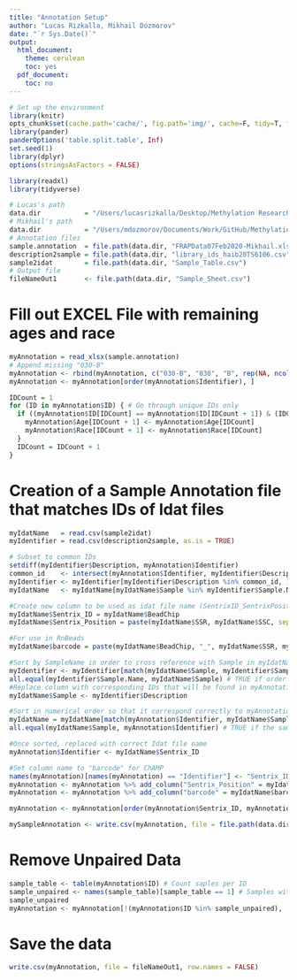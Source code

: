 ```yaml
---
title: "Annotation Setup"
author: "Lucas Rizkalla, Mikhail Dozmorov"
date: "`r Sys.Date()`"
output:
  html_document:
    theme: cerulean
    toc: yes
  pdf_document:
    toc: no
---
```


```r
# Set up the environment
library(knitr)
opts_chunk$set(cache.path='cache/', fig.path='img/', cache=F, tidy=T, fig.keep='high', echo=F, dpi=100, warnings=F, message=F, comment=NA, warning=F, results='as.is', fig.width = 10, fig.height = 6) #out.width=700, 
library(pander)
panderOptions('table.split.table', Inf)
set.seed(1)
library(dplyr)
options(stringsAsFactors = FALSE)
```

```r
library(readxl)
library(tidyverse)
```

```r
# Lucas's path
data.dir           = "/Users/lucasrizkalla/Desktop/Methylation Research-VCU/Methylation850K/data"
# Mikhail's path
data.dir           = "/Users/mdozmorov/Documents/Work/GitHub/Methylation850K/data"
# Annotation files
sample.annotation  = file.path(data.dir, "FRAPData07Feb2020-Mikhail.xlsx")
description2sample = file.path(data.dir, "library_ids_haib20TS6106.csv")
sample2idat        = file.path(data.dir, "Sample_Table.csv")
# Output file
fileNameOut1       <- file.path(data.dir, "Sample_Sheet.csv")
```

# Fill out EXCEL File with remaining ages and race 
```r
myAnnotation = read_xlsx(sample.annotation)
# Append missing "030-B"
myAnnotation <- rbind(myAnnotation, c("030-B", "030", "B", rep(NA, ncol(myAnnotation) - 3)))
myAnnotation <- myAnnotation[order(myAnnotation$Identifier), ]

IDCount = 1
for (ID in myAnnotation$ID) { # Go through unique IDs only
  if ((myAnnotation$ID[IDCount] == myAnnotation$ID[IDCount + 1]) & (IDCount < nrow(myAnnotation))) {
    myAnnotation$Age[IDCount + 1] <- myAnnotation$Age[IDCount]
    myAnnotation$Race[IDCount + 1] <- myAnnotation$Race[IDCount]
  }
  IDCount = IDCount + 1
}
```

# Creation of a Sample Annotation file that matches IDs of Idat files

```r
myIdatName   = read.csv(sample2idat)
myIdentifier = read.csv(description2sample, as.is = TRUE)

# Subset to common IDs
setdiff(myIdentifier$Description, myAnnotation$Identifier)
common_id    <- intersect(myAnnotation$Identifier, myIdentifier$Description)
myIdentifier <- myIdentifier[myIdentifier$Description %in% common_id, ]
myIdatName   <- myIdatName[myIdatName$Sample %in% myIdentifier$Sample.Name, ]

#Create new column to be used as idat file name (SentrixID_SentrixPosition)
myIdatName$Sentrix_ID = myIdatName$BeadChip
myIdatName$Sentrix_Position = paste(myIdatName$SSR, myIdatName$SSC, sep = "")

#For use in RnBeads
myIdatName$barcode = paste(myIdatName$BeadChip, "_", myIdatName$SSR, myIdatName$SSC, sep = "")

#Sort by SampleName in order to cross reference with Sample in myIdatName (should be identical in order)
myIdentifier <- myIdentifier[match(myIdatName$Sample, myIdentifier$Sample.Name), ]
all.equal(myIdentifier$Sample.Name, myIdatName$Sample) # TRUE if order matches
#Replace column with corresponding IDs that will be found in myAnnotation 
myIdatName$Sample <- myIdentifier$Description

#Sort in numerical order so that it correspond correctly to myAnnotation
myIdatName = myIdatName[match(myAnnotation$Identifier, myIdatName$Sample), ] # Works always
all.equal(myIdatName$Sample, myAnnotation$Identifier) # TRUE if the same order

#Once sorted, replaced with correct Idat file name
myAnnotation$Identifier <- myIdatName$Sentrix_ID

#Set column name to "barcode" for ChAMP
names(myAnnotation)[names(myAnnotation) == "Identifier"] <- "Sentrix_ID"
myAnnotation <- myAnnotation %>% add_column("Sentrix_Position" = myIdatName$Sentrix_Position, .after = "Sentrix_ID")
myAnnotation <- myAnnotation %>% add_column("barcode" = myIdatName$barcode, .after = "Sentrix_Position")

myAnnotation <- myAnnotation[order(myAnnotation$Sentrix_ID, myAnnotation$Sentrix_Position),]

mySampleAnnotation <- write.csv(myAnnotation, file = file.path(data.dir, "Sample_Annotation.csv"))
```

# Remove Unpaired Data

```r
sample_table <- table(myAnnotation$ID) # Count saples per ID
sample_unpaired <- names(sample_table)[sample_table == 1] # Samples with single ID
sample_unpaired
myAnnotation <- myAnnotation[!(myAnnotation$ID %in% sample_unpaired),  ]
```

# Save the data

```r
write.csv(myAnnotation, file = fileNameOut1, row.names = FALSE)
```

